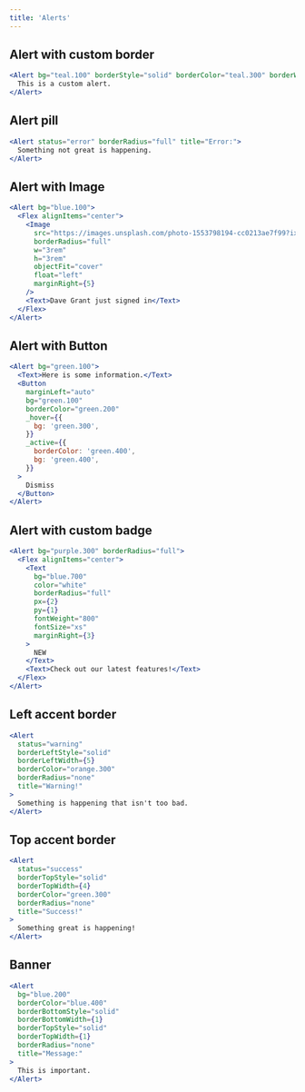 ```yaml
---
title: 'Alerts'
---
```


## Alert with custom border

```jsx live
<Alert bg="teal.100" borderStyle="solid" borderColor="teal.300" borderWidth={1}>
  This is a custom alert.
</Alert>
```

## Alert pill

```jsx live
<Alert status="error" borderRadius="full" title="Error:">
  Something not great is happening.
</Alert>
```

## Alert with Image

```jsx live
<Alert bg="blue.100">
  <Flex alignItems="center">
    <Image
      src="https://images.unsplash.com/photo-1553798194-cc0213ae7f99?ixlib=rb-1.2.1&ixid=eyJhcHBfaWQiOjEyMDd9&auto=format&fit=crop&w=1951&q=80"
      borderRadius="full"
      w="3rem"
      h="3rem"
      objectFit="cover"
      float="left"
      marginRight={5}
    />
    <Text>Dave Grant just signed in</Text>
  </Flex>
</Alert>
```

## Alert with Button

```jsx live
<Alert bg="green.100">
  <Text>Here is some information.</Text>
  <Button
    marginLeft="auto"
    bg="green.100"
    borderColor="green.200"
    _hover={{
      bg: 'green.300',
    }}
    _active={{
      borderColor: 'green.400',
      bg: 'green.400',
    }}
  >
    Dismiss
  </Button>
</Alert>
```

## Alert with custom badge

```jsx live
<Alert bg="purple.300" borderRadius="full">
  <Flex alignItems="center">
    <Text
      bg="blue.700"
      color="white"
      borderRadius="full"
      px={2}
      py={1}
      fontWeight="800"
      fontSize="xs"
      marginRight={3}
    >
      NEW
    </Text>
    <Text>Check out our latest features!</Text>
  </Flex>
</Alert>
```

## Left accent border

```jsx live
<Alert
  status="warning"
  borderLeftStyle="solid"
  borderLeftWidth={5}
  borderColor="orange.300"
  borderRadius="none"
  title="Warning!"
>
  Something is happening that isn't too bad.
</Alert>
```

## Top accent border

```jsx live
<Alert
  status="success"
  borderTopStyle="solid"
  borderTopWidth={4}
  borderColor="green.300"
  borderRadius="none"
  title="Success!"
>
  Something great is happening!
</Alert>
```

## Banner

```jsx live
<Alert
  bg="blue.200"
  borderColor="blue.400"
  borderBottomStyle="solid"
  borderBottomWidth={1}
  borderTopStyle="solid"
  borderTopWidth={1}
  borderRadius="none"
  title="Message:"
>
  This is important.
</Alert>
```

